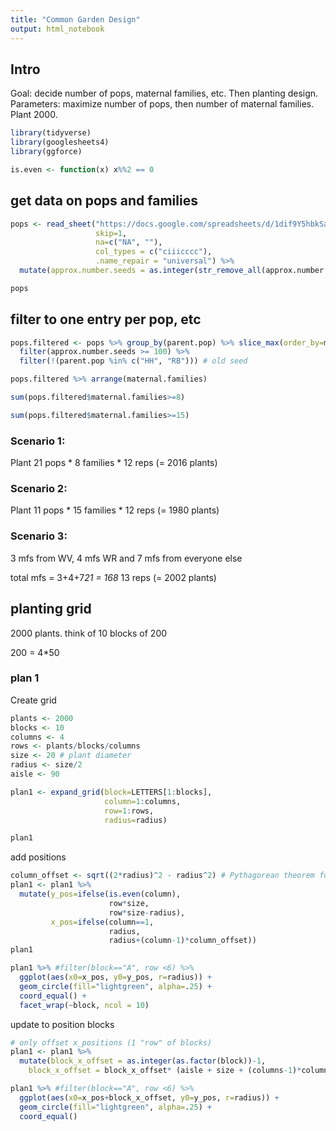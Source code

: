 ```yaml
---
title: "Common Garden Design"
output: html_notebook
---
```


## Intro

Goal: decide number of pops, maternal families, etc.  Then planting design.
Parameters: maximize number of pops, then number of maternal families.  Plant 2000.

```r
library(tidyverse)
library(googlesheets4)
library(ggforce)

is.even <- function(x) x%%2 == 0
```

## get data on pops and families

```r
pops <- read_sheet("https://docs.google.com/spreadsheets/d/1dif9Y5hbkSa56Bgonj04-jXh8jNc6f13RBS6BPUf1IQ",
                   skip=1,
                   na=c("NA", ""),
                   col_types = c("ciiicccc"),
                   .name_repair = "universal") %>%
  mutate(approx.number.seeds = as.integer(str_remove_all(approx.number.seeds,"[^0-9]")))

pops
```
## filter to one entry per pop, etc

```r
pops.filtered <- pops %>% group_by(parent.pop) %>% slice_max(order_by=maternal.families) %>%
  filter(approx.number.seeds >= 100) %>%
  filter(!(parent.pop %in% c("HH", "RB"))) # old seed

pops.filtered %>% arrange(maternal.families)
```

```r
sum(pops.filtered$maternal.families>=8)
```

```r
sum(pops.filtered$maternal.families>=15)
```

### Scenario 1:

Plant 21 pops * 8 families * 12 reps (= 2016 plants)

### Scenario 2:

Plant 11 pops * 15 families * 12 reps (= 1980 plants)

### Scenario 3:

3 mfs from WV, 4 mfs WR and 7 mfs from everyone else

total mfs = 3+4+7*21 = 168 * 13 reps (= 2002 plants)

## planting grid

2000 plants.  think of 10 blocks of 200

200 = 4*50

### plan 1

Create grid
```r
plants <- 2000
blocks <- 10
columns <- 4
rows <- plants/blocks/columns
size <- 20 # plant diameter
radius <- size/2 
aisle <- 90

plan1 <- expand_grid(block=LETTERS[1:blocks],
                     column=1:columns,
                     row=1:rows,
                     radius=radius)

plan1
```

add positions
```r
column_offset <- sqrt((2*radius)^2 - radius^2) # Pythagorean theorem for offset spacing
plan1 <- plan1 %>%
  mutate(y_pos=ifelse(is.even(column),
                      row*size,
                      row*size-radius),
         x_pos=ifelse(column==1,
                      radius,
                      radius+(column-1)*column_offset))
plan1
```

```r
plan1 %>% #filter(block=="A", row <6) %>%
  ggplot(aes(x0=x_pos, y0=y_pos, r=radius)) +
  geom_circle(fill="lightgreen", alpha=.25) + 
  coord_equal() +
  facet_wrap(~block, ncol = 10)

```
update to position blocks
```r
# only offset x_positions (1 "row" of blocks)
plan1 <- plan1 %>%
  mutate(block_x_offset = as.integer(as.factor(block))-1,
    block_x_offset = block_x_offset* (aisle + size + (columns-1)*column_offset))

plan1 %>% #filter(block=="A", row <6) %>%
  ggplot(aes(x0=x_pos+block_x_offset, y0=y_pos, r=radius)) +
  geom_circle(fill="lightgreen", alpha=.25) + 
  coord_equal() 
```

